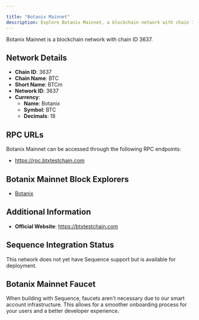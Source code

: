 ```yaml
---

title: "Botanix Mainnet"
description: Explore Botanix Mainnet, a blockchain network with chain ID 3637. Learn about its native currency, Botanix, and how to interact with the network.
---
```




Botanix Mainnet is a blockchain network with chain ID 3637.

## Network Details

- **Chain ID**: 3637
- **Chain Name**: BTC
- **Short Name**: BTCm
- **Network ID**: 3637
- **Currency**: 
  - **Name**: Botanix
  - **Symbol**: BTC
  - **Decimals**: 18

## RPC URLs

Botanix Mainnet can be accessed through the following RPC endpoints:

- https://rpc.btxtestchain.com

## Botanix Mainnet Block Explorers

- [Botanix](https://btxtestchain.com)

## Additional Information

- **Official Website**: https://btxtestchain.com

## Sequence Integration Status

This network does not yet have Sequence support but is available for deployment.

## Botanix Mainnet Faucet

When building with Sequence, faucets aren't necessary due to our smart account infrastructure. This allows for a smoother onboarding process for your users and a better developer experience.
